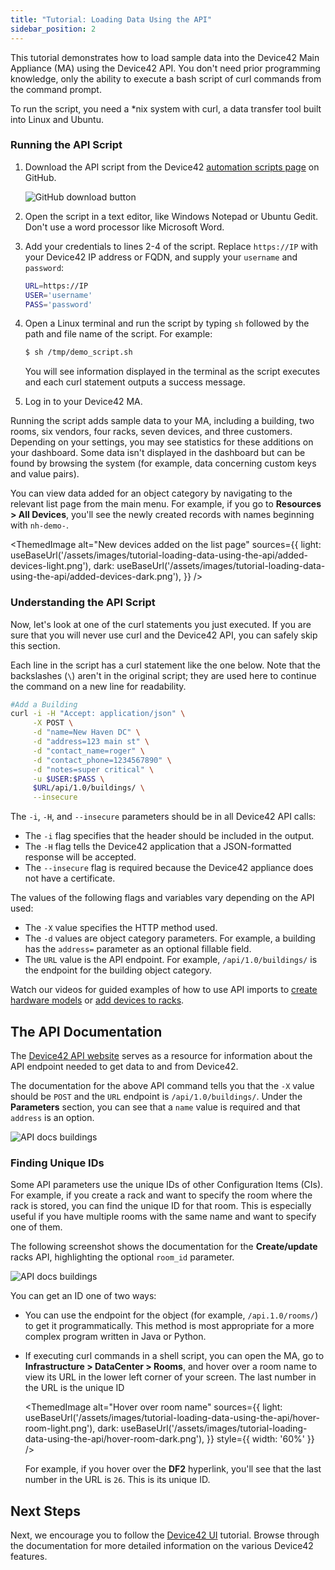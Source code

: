 ```yaml
---
title: "Tutorial: Loading Data Using the API"
sidebar_position: 2
---
```



This tutorial demonstrates how to load sample data into the Device42 Main Appliance (MA) using the Device42 API. You don't need prior programming knowledge, only the ability to execute a bash script of curl commands from the command prompt.

To run the script, you need a \*nix system with curl, a data transfer tool built into Linux and Ubuntu.

### Running the API Script

1. Download the API script from the Device42 [automation scripts page](https://github.com/device42/demo-data-shell-scripts/blob/master/demo_script.sh) on GitHub. 

    ![GitHub download button](/assets/images/tutorial-loading-data-using-the-api/download-script.png)

2. Open the script in a text editor, like Windows Notepad or Ubuntu Gedit. Don't use a word processor like Microsoft Word.
3. Add your credentials to lines 2-4 of the script. Replace `https://IP` with your Device42 IP address or FQDN, and supply your `username` and `password`:

    ```bash
    URL=https://IP
    USER='username'         
    PASS='password' 
    ```

4. Open a Linux terminal and run the script by typing `sh` followed by the path and file name of the script. For example:

    ```bash
    $ sh /tmp/demo_script.sh
    ```

    You will see information displayed in the terminal as the script executes and each curl statement outputs a success message.

5. Log in to your Device42 MA.

Running the script adds sample data to your MA, including a building, two rooms, six vendors, four racks, seven devices, and three customers. Depending on your settings, you may see statistics for these additions on your dashboard. Some data isn't displayed in the dashboard but can be found by browsing the system (for example, data concerning custom keys and value pairs).

You can view data added for an object category by navigating to the relevant list page from the main menu. For example, if you go to **Resources > All Devices**, you'll see the newly created records with names beginning with `nh-demo-`.

<ThemedImage
  alt="New devices added on the list page"
  sources={{
    light: useBaseUrl('/assets/images/tutorial-loading-data-using-the-api/added-devices-light.png'),
    dark: useBaseUrl('/assets/images/tutorial-loading-data-using-the-api/added-devices-dark.png'),
  }}
/>

### Understanding the API Script

Now, let's look at one of the curl statements you just executed. If you are sure that you will never use curl and the Device42 API, you can safely skip this section.

Each line in the script has a curl statement like the one below. Note that the backslashes (`\`) aren't in the original script; they are used here to continue the command on a new line for readability.

```bash
#Add a Building
curl -i -H "Accept: application/json" \
     -X POST \
     -d "name=New Haven DC" \
     -d "address=123 main st" \
     -d "contact_name=roger" \
     -d "contact_phone=1234567890" \
     -d "notes=super critical" \
     -u $USER:$PASS \
     $URL/api/1.0/buildings/ \
     --insecure
```

The `-i`, `-H`, and `--insecure` parameters should be in all Device42 API calls:

- The `-i` flag specifies that the header should be included in the output.
- The `-H` flag tells the Device42 application that a JSON-formatted response will be accepted.
- The `--insecure` flag is required because the Device42 appliance does not have a certificate.

The values of the following flags and variables vary depending on the API used:

- The `-X` value specifies the HTTP method used.
- The `-d` values are object category parameters. For example, a building has the `address=` parameter as an optional fillable field.
- The `URL` value is the API endpoint. For example, `/api/1.0/buildings/` is the endpoint for the building object category.
  
Watch our videos for guided examples of how to use API imports to [create hardware models](how-to-videos/api-imports-add-create-hardware-models.md) or [add devices to racks](how-to-videos/api-imports-adding-devices-to-racks.md).

## The API Documentation

The [Device42 API website](https://api.device42.com/) serves as a resource for information about the API endpoint needed to get data to and from Device42.

The documentation for the above API command tells you that the `-X` value should be `POST` and the `URL` endpoint is `/api/1.0/buildings/`. Under the **Parameters** section, you can see that a `name` value is required and that `address` is an option.

![API docs buildings](/assets/images//tutorial-loading-data-using-the-api/api-docs-buildings.png)

### Finding Unique IDs

Some API parameters use the unique IDs of other Configuration Items (CIs). For example, if you create a rack and want to specify the room where the rack is stored, you can find the unique ID for that room. This is especially useful if you have multiple rooms with the same name and want to specify one of them.

The following screenshot shows the documentation for the **Create/update** racks API, highlighting the optional `room_id` parameter.

![API docs buildings](/assets/images//tutorial-loading-data-using-the-api/racks-api-paramaters.png)

You can get an ID one of two ways:

- You can use the endpoint for the object (for example, `/api.1.0/rooms/`) to get it programmatically. This method is most appropriate for a more complex program written in Java or Python.
- If executing curl commands in a shell script, you can open the MA, go to **Infrastructure > DataCenter > Rooms**, and hover over a room name to view its URL in the lower left corner of your screen. The last number in the URL is the unique ID

  <ThemedImage
    alt="Hover over room name"
    sources={{
      light: useBaseUrl('/assets/images/tutorial-loading-data-using-the-api/hover-room-light.png'),
      dark: useBaseUrl('/assets/images/tutorial-loading-data-using-the-api/hover-room-dark.png'),
    }}
    style={{ width: '60%' }} 
  />

  For example, if you hover over the **DF2** hyperlink, you'll see that the last number in the URL is `26`. This is its unique ID.

## Next Steps

Next, we encourage you to follow the [Device42 UI](/getstarted/tutorials/tutorial-navigating-the-device42-user-interface.mdx) tutorial. Browse through the documentation for more detailed information on the various Device42 features.
